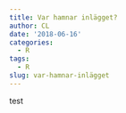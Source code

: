 ```yaml
---
title: Var hamnar inlägget?
author: CL
date: '2018-06-16'
categories:
  - R
tags:
  - R
slug: var-hamnar-inlägget
---
```


test
